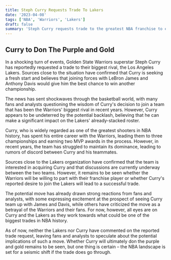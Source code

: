 ```yaml
---
title: Steph Curry Requests Trade To Lakers
date: '2023-04-08'
tags: ['NBA', 'Warriors', 'Lakers']
draft: false
summary: 'Steph Curry requests trade to the greatest NBA franchise to ever exist.'
---
```


## Curry to Don The Purple and Gold

In a shocking turn of events, Golden State Warriors superstar Steph Curry has reportedly requested a trade to their biggest rival, the Los Angeles Lakers. Sources close to the situation have confirmed that Curry is seeking a fresh start and believes that joining forces with LeBron James and Anthony Davis would give him the best chance to win another championship.

The news has sent shockwaves through the basketball world, with many fans and analysts questioning the wisdom of Curry's decision to join a team that has been the Warriors' biggest rival in recent years. However, Curry appears to be undeterred by the potential backlash, believing that he can make a significant impact on the Lakers' already-stacked roster.

Curry, who is widely regarded as one of the greatest shooters in NBA history, has spent his entire career with the Warriors, leading them to three championships and earning two MVP awards in the process. However, in recent years, the team has struggled to maintain its dominance, leading to rumors of discord between Curry and his teammates.

Sources close to the Lakers organization have confirmed that the team is interested in acquiring Curry and that discussions are currently underway between the two teams. However, it remains to be seen whether the Warriors will be willing to part with their franchise player or whether Curry's reported desire to join the Lakers will lead to a successful trade.

The potential move has already drawn strong reactions from fans and analysts, with some expressing excitement at the prospect of seeing Curry team up with James and Davis, while others have criticized the move as a betrayal of the Warriors and their fans. For now, however, all eyes are on Curry and the Lakers as they work towards what could be one of the biggest trades in NBA history.

As of now, neither the Lakers nor Curry have commented on the reported trade request, leaving fans and analysts to speculate about the potential implications of such a move. Whether Curry will ultimately don the purple and gold remains to be seen, but one thing is certain – the NBA landscape is set for a seismic shift if the trade does go through.
